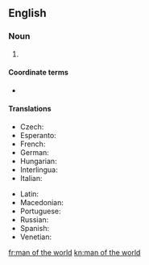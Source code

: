 ==English==

===Noun===
{{en-noun|men of the world}}

# {{def|A [[worldly]] man.}}

====Coordinate terms====
* {{l|en|woman of the world}}

====Translations====
{{trans-top|worldly man}}
* Czech: {{t|cs|světák|m}}
* Esperanto: {{t|eo|homo de mondo}}
* French: {{t+|fr|homme du monde|m}}
* German: {{t|de|Mann von Welt|m}}
* Hungarian: {{t+|hu|világfi}}
* Interlingua: {{t|ia|homine del mundo}}
* Italian: {{t|it|uomo di mondo|m}}
{{trans-mid}}
* Latin: {{t|la|homo mundi|m}}
* Macedonian: {{t|mk|све́тски чо́век|m}}
* Portuguese: {{t|pt|homem do mundo|m}}
* Russian: {{t|ru|све́тский челове́к|m}}
* Spanish: {{t|es|hombre del mundo|m}}
* Venetian: {{t|vec|òm de mondo}}
{{trans-bottom}}

{{catlangcode|en|People}}

[[fr:man of the world]]
[[kn:man of the world]]